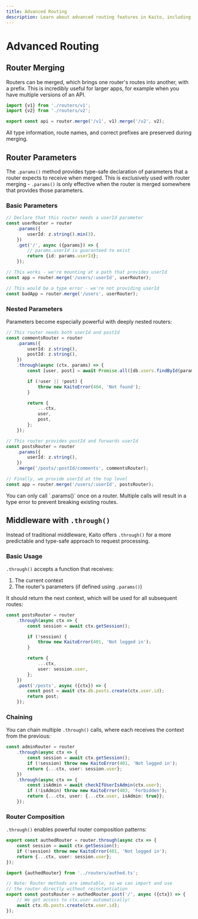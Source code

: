 ```yaml
---
title: Advanced Routing
description: Learn about advanced routing features in Kaito, including router merging, params, and middleware patterns
---
```



# Advanced Routing

## Router Merging

Routers can be merged, which brings one router's routes into another, with a prefix. This is incredibly useful for larger apps, for example when you have multiple versions of an API.

```ts filename="api.ts"
import {v1} from './routers/v1';
import {v2} from './routers/v2';

export const api = router.merge('/v1', v1).merge('/v2', v2);
```

All type information, route names, and correct prefixes are preserved during merging.

## Router Parameters

The `.params()` method provides type-safe declaration of parameters that a router expects to receive when merged. This is exclusively used with router merging - `.params()` is only effective when the router is merged somewhere that provides those parameters.

### Basic Parameters

```ts
// Declare that this router needs a userId parameter
const userRouter = router
	.params({
		userId: z.string().min(3),
	})
	.get('/', async ({params}) => {
		// params.userId is guaranteed to exist
		return {id: params.userId};
	});

// This works - we're mounting at a path that provides userId
const app = router.merge('/users/:userId', userRouter);

// This would be a type error - we're not providing userId
const badApp = router.merge('/users', userRouter);
```

### Nested Parameters

Parameters become especially powerful with deeply nested routers:

```ts
// This router needs both userId and postId
const commentsRouter = router
	.params({
		userId: z.string(),
		postId: z.string(),
	})
	.through(async (ctx, params) => {
		const [user, post] = await Promise.all([db.users.findById(params.userId), db.posts.findById(params.postId)]);

		if (!user || !post) {
			throw new KaitoError(404, 'Not found');
		}

		return {
			...ctx,
			user,
			post,
		};
	});

// This router provides postId and forwards userId
const postsRouter = router
	.params({
		userId: z.string(),
	})
	.merge('/posts/:postId/comments', commentsRouter);

// Finally, we provide userId at the top level
const app = router.merge('/users/:userId', postsRouter);
```

<Callout>
	You can only call `.params()` once on a router. Multiple calls will result in a type error to prevent breaking
	existing routes.
</Callout>

## Middleware with `.through()`

Instead of traditional middleware, Kaito offers `.through()` for a more predictable and type-safe approach to request processing.

### Basic Usage

`.through()` accepts a function that receives:

1. The current context
2. The router's parameters (if defined using `.params()`)

It should return the next context, which will be used for all subsequent routes:

```ts
const postsRouter = router
	.through(async ctx => {
		const session = await ctx.getSession();

		if (!session) {
			throw new KaitoError(401, 'Not logged in');
		}

		return {
			...ctx,
			user: session.user,
		};
	})
	.post('/posts', async ({ctx}) => {
		const post = await ctx.db.posts.create(ctx.user.id);
		return post;
	});
```

### Chaining

You can chain multiple `.through()` calls, where each receives the context from the previous:

```ts
const adminRouter = router
	.through(async ctx => {
		const session = await ctx.getSession();
		if (!session) throw new KaitoError(401, 'Not logged in');
		return {...ctx, user: session.user};
	})
	.through(async ctx => {
		const isAdmin = await checkIfUserIsAdmin(ctx.user);
		if (!isAdmin) throw new KaitoError(403, 'Forbidden');
		return {...ctx, user: {...ctx.user, isAdmin: true}};
	});
```

### Router Composition

`.through()` enables powerful router composition patterns:

```ts filename="routers/authed.ts"
export const authedRouter = router.through(async ctx => {
	const session = await ctx.getSession();
	if (!session) throw new KaitoError(401, 'Not logged in');
	return {...ctx, user: session.user};
});
```

```ts filename="routes/posts.ts"
import {authedRouter} from '../routers/authed.ts';

// Note: Router methods are immutable, so we can import and use
// the router directly without reinstantiation
export const postsRouter = authedRouter.post('/', async ({ctx}) => {
	// We get access to ctx.user automatically!
	await ctx.db.posts.create(ctx.user.id);
});
```
